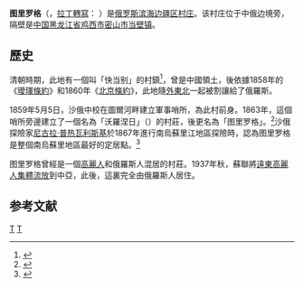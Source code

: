 {{request translation |ru}}
{{Infobox Russian city
|name=图里罗格
|ru_name={{Lang|ru|Турий Рог}}
|image_skyline=
|image_caption=图里罗格村景
|latd=45
|latm=14
|lats=05
|longd=131
|longm=58
|longs=50
|pushpin_map=
|map_caption=图里罗格在遠東聯邦管區的位置
|map_label_position=right
|image_coa=
|coa_caption=
|image_flag=
|flag_caption=
|anthem=
|anthem_ref=
|holiday=
|holiday_ref=
|federal_subject=[[滨海边疆区|滨海边疆区]]
|federal_subject_ref=
|adm_data_as_of=
|adm_city_jur=
|adm_city_jur_ref=
|adm_ctr_of=[[滨海边疆区|滨海边疆区]]
|adm_ctr_of_ref=
|inhabloc_cat=村落
|inhabloc_cat_ref=
|inhabloc_type=
|inhabloc_type_ref=
|mun_data_as_of=
|urban_okrug_jur=图里罗格村落
|urban_okrug_jur_ref=
|mun_admctr_of=
|mun_admctr_of_ref=
|leader_title=
|leader_title_ref=
|leader_name=
|leader_name_ref=
|representative_body=
|representative_body_ref=
|area_of_what=
|area_as_of=
|area_km2=
|area_km2_ref=
|pop_2010census=472
|pop_2010census_rank=
|pop_2010census_ref=
|pop_2002census=
|pop_2002census_rank=
|pop_2002census_ref=
|pop_density=
|pop_density_as_of=
|pop_density_ref=
|pop_latest=
|pop_latest_date=
|pop_latest_ref=
|established_date=
|established_title=
|established_date_ref=
|current_cat_date=
|current_cat_date_ref=
|prev_name1=
|prev_name1_date=
|prev_name1_ref=
|postal_codes=692695
|postal_codes_ref=
|dialing_codes=
|dialing_codes_ref=
|timezone       =+10
|utc_offset    =+10
|timezone_DST  =
|utc_offset_DST=+
|website=
|website_ref=
|date=
}}

'''图里罗格'''（{{Lang-ru|Турий Рог}}，[[拉丁轉寫|拉丁轉寫]]：''{{Transl|ru|Tury Rog}}'' {{audio|ru-Tury Rog.ogg|發音}}）是[[俄罗斯|俄罗斯]][[滨海边疆区|滨海边疆区]][[村庄|村庄]]。该村庄位于中俄边境旁，隔壁是[[中华人民共和国|中国]][[黑龙江省|黑龙江省]][[鸡西市|鸡西市]][[密山市|密山市]][[当壁镇|当壁镇]]。

== 歷史 ==
清朝時期，此地有一個叫「快当别」的村鎮<ref>{{cite web |url=http://manchu.library.nenu.edu.cn/webcache/lishiwenhua/lishi/201104/19-7080.html |title=外满洲地区的城市、村镇、山川、哨卡地名与位置对照表 |accessdate=2018-10-17 |deadurl=yes |archiveurl=https://archive.is/20160708103036/http://manchu.library.nenu.edu.cn/webcache/lishiwenhua/lishi/201104/19-7080.html |archivedate=2016-07-08 }}</ref>{{Better source|reason=|date=2021年10月}}，曾是中國領土，後依據1858年的《[[璦琿條約|璦琿條約]]》和1860年《[[北京條約|北京條約]]》，此地隨[[外東北|外東北]]一起被割讓給了俄羅斯。

1859年5月5日，沙俄中校{{link-ru|康斯坦丁·法季耶維奇·布多戈斯基|Будогосский, Константин Фаддеевич|康斯坦丁·布多戈斯基}}在圖爾河畔建立軍事哨所，為此村前身。1863年，這個哨所旁邊建立了一個名為「沃羅涅日」（{{lang|ru|Воронежское}}）的村莊，後更名為「图里罗格」。<ref name="autogenerated1">{{Cite web|url=http://primzori.ru/?list=2&p=11274|title=Листая страницы истории|website=Районная газета "Приморские зори"|accessdate=2018-11-28|archive-date=2021-10-19|archive-url=https://web.archive.org/web/20211019161804/https://primzori.ru/?list=2&p=11274}}</ref>沙俄探險家[[尼古拉·米哈伊洛维奇·普热瓦利斯基|尼古拉·普热瓦利斯基]]於1867年進行南烏蘇里江地區探險時，認為图里罗格是整個南烏蘇里地區最好的定居點。<ref>{{cite web|url=http://promreview.net/moskva/spasibo-russkomu-soldatu|title=Спасибо русскому солдату!|accessdate=2012-02-08|archiveurl=https://web.archive.org/web/20130720095526/http://promreview.net/moskva/spasibo-russkomu-soldatu|archivedate=2013-07-20|deadlink=yes}}</ref>

图里罗格曾經是一個[[高麗人_(蘇聯)|高麗人]]和俄羅斯人混居的村莊。1937年秋，蘇聯將[[高麗人集體流配|遠東高麗人集體流放]]到中亞，此後，這裏完全由俄羅斯人居住。

== 参考文献 ==
{{Reflist}}

[[Category:滨海邊疆區城市|T]]
[[Category:外滿洲城市|T]]
